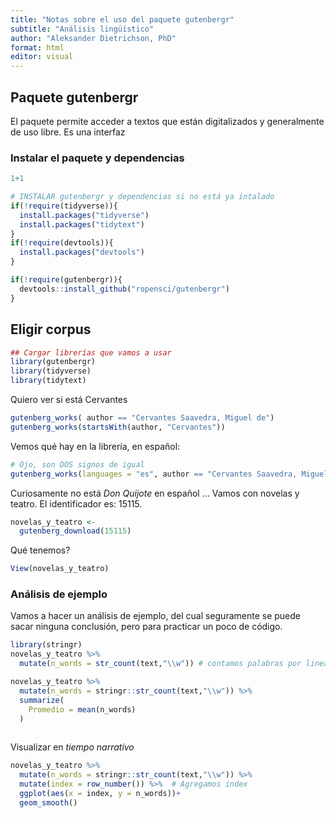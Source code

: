 ```yaml
---
title: "Notas sobre el uso del paquete gutenbergr"
subtitle: "Análisis lingüístico"
author: "Aleksander Dietrichson, PhD"
format: html
editor: visual
---
```


## Paquete gutenbergr

El paquete permite acceder a textos que están digitalizados y generalmente de uso libre. Es una interfaz

### Instalar el paquete y dependencias

```r
1+1
```

```r
# INSTALAR gutenbergr y dependencias si no está ya intalado
if(!require(tidyverse)){
  install.packages("tidyverse")
  install.packages("tidytext")
}
if(!require(devtools)){
  install.packages("devtools")
}

if(!require(gutenbergr)){
  devtools::install_github("ropensci/gutenbergr")
}
```

## Eligir corpus

```r
## Cargar librerías que vamos a usar
library(gutenbergr)
library(tidyverse)
library(tidytext)

```

Quiero ver si está Cervantes

```r
gutenberg_works( author == "Cervantes Saavedra, Miguel de")
gutenberg_works(startsWith(author, "Cervantes"))
```

Vemos qué hay en la librería, en español:

```r
# Ojo, son DOS signos de igual
gutenberg_works(languages = "es", author == "Cervantes Saavedra, Miguel de") 
```

Curiosamente no está *Don Quijote* en español ... Vamos con novelas y teatro. El identificador es: 15115.

```r
novelas_y_teatro <- 
  gutenberg_download(15115)

```

Qué tenemos?

```r
View(novelas_y_teatro)
```

### Análisis de ejemplo

Vamos a hacer un análisis de ejemplo, del cual seguramente se puede sacar ninguna conclusión, pero para practicar un poco de código.

```r
library(stringr)
novelas_y_teatro %>% 
  mutate(n_words = str_count(text,"\\w")) # contamos palabras por linea
```

```r
novelas_y_teatro %>% 
  mutate(n_words = stringr::str_count(text,"\\w")) %>% 
  summarize(
    Promedio = mean(n_words)
  )
  
```

Visualizar en *tiempo narrativo*

```r
novelas_y_teatro %>% 
  mutate(n_words = stringr::str_count(text,"\\w")) %>% 
  mutate(index = row_number()) %>%  # Agregamos index 
  ggplot(aes(x = index, y = n_words))+
  geom_smooth()
```
